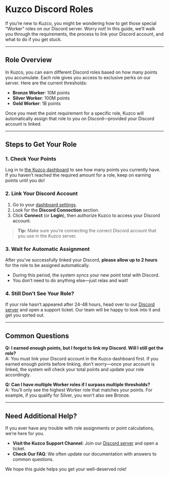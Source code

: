 # Kuzco Discord Roles

If you’re new to Kuzco, you might be wondering how to get those special “Worker” roles on our Discord server. Worry not! In this guide, we’ll walk you through the requirements, the process to link your Discord account, and what to do if you get stuck.

---

## Role Overview

In Kuzco, you can earn different Discord roles based on how many points you accumulate. Each role gives you access to exclusive perks on our server. Here are the current thresholds:

- **Bronze Worker**: 10M points  
- **Silver Worker**: 100M points  
- **Gold Worker**: 1B points  

Once you meet the point requirement for a specific role, Kuzco will automatically assign that role to you on Discord—provided your Discord account is linked.

---

## Steps to Get Your Role

### 1. Check Your Points
Log in to [the Kuzco dashboard](https://kuzco.xyz/dashboard) to see how many points you currently have. If you haven’t reached the required amount for a role, keep on earning points until you do!

### 2. Link Your Discord Account
1. Go to your [dashboard settings](https://kuzco.xyz/dashboard/settings).  
2. Look for the **Discord Connection** section.  
3. Click **Connect** (or **Login**), then authorize Kuzco to access your Discord account.  

> **Tip:** Make sure you’re connecting the correct Discord account that you use in the Kuzco server.

### 3. Wait for Automatic Assignment
After you’ve successfully linked your Discord, **please allow up to 2 hours** for the role to be assigned automatically.  
- During this period, the system syncs your new point total with Discord.  
- You don’t need to do anything else—just relax and wait!

### 4. Still Don’t See Your Role?
If your role hasn’t appeared after 24-48 hours, head over to our [Discord server](https://discord.gg/kuzco) and open a support ticket. Our team will be happy to look into it and get you sorted out.

---

## Common Questions

**Q: I earned enough points, but I forgot to link my Discord. Will I still get the role?**  
A: You must link your Discord account in the Kuzco dashboard first. If you earned enough points before linking, don’t worry—once your account is linked, the system will check your total points and update your role accordingly.

**Q: Can I have multiple Worker roles if I surpass multiple thresholds?**  
A: You’ll only see the highest Worker role that matches your points. For example, if you qualify for Silver, you won’t also see Bronze.

---

## Need Additional Help?

If you ever have any trouble with role assignments or point calculations, we’re here for you.  
- **Visit the Kuzco Support Channel**: Join our [Discord server](https://discord.gg/kuzco) and open a ticket.  
- **Check Our FAQ**: We often update our documentation with answers to common questions.

We hope this guide helps you get your well-deserved role!
